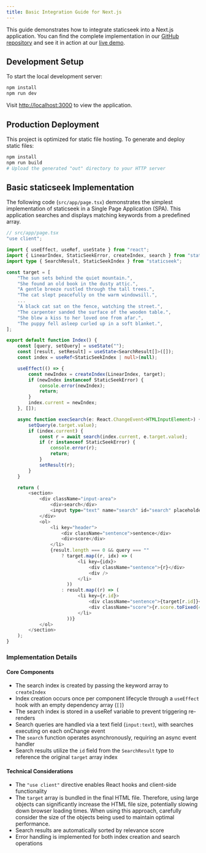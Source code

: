 ```yaml
---
title: Basic Integration Guide for Next.js
---
```


This guide demonstrates how to integrate staticseek into a Next.js application. You can find the complete implementation in our [GitHub repository](https://github.com/osawa-naotaka/staticseek/tree/main/example/next/01.basic) and see it in action at our [live demo](https://staticseek-next-basic.pages.dev/).

## Development Setup

To start the local development server:

```bash
npm install
npm run dev
```

Visit [http://localhost:3000](http://localhost:3000) to view the application.

## Production Deployment

This project is optimized for static file hosting. To generate and deploy static files:

```bash
npm install
npm run build
# Upload the generated "out" directory to your HTTP server
```

## Basic staticseek Implementation

The following code (`src/app/page.tsx`) demonstrates the simplest implementation of staticseek in a Single Page Application (SPA). This application searches and displays matching keywords from a predefined array.


```typescript
// src/app/page.tsx
"use client";

import { useEffect, useRef, useState } from "react";
import { LinearIndex, StaticSeekError, createIndex, search } from "staticseek";
import type { SearchResult, StaticSeekIndex } from "staticseek";

const target = [
    "The sun sets behind the quiet mountain.",
    "She found an old book in the dusty attic.",
    "A gentle breeze rustled through the tall trees.",
    "The cat slept peacefully on the warm windowsill.",
    ...
    "A black cat sat on the fence, watching the street.",
    "The carpenter sanded the surface of the wooden table.",
    "She blew a kiss to her loved one from afar.",
    "The puppy fell asleep curled up in a soft blanket.",
];

export default function Index() {
    const [query, setQuery] = useState("");
    const [result, setResult] = useState<SearchResult[]>([]);
    const index = useRef<StaticSeekIndex | null>(null);

    useEffect(() => {
        const newIndex = createIndex(LinearIndex, target);
        if (newIndex instanceof StaticSeekError) {
            console.error(newIndex);
            return;
        }
        index.current = newIndex;
    }, []);

    async function execSearch(e: React.ChangeEvent<HTMLInputElement>) {
        setQuery(e.target.value);
        if (index.current) {
            const r = await search(index.current, e.target.value);
            if (r instanceof StaticSeekError) {
                console.error(r);
                return;
            }
            setResult(r);
        }
    }

    return (
        <section>
            <div className="input-area">
                <div>search</div>
                <input type="text" name="search" id="search" placeholder="Enter the following keywords" onChange={execSearch} />
            </div>
            <ol>
                <li key="header">
                    <div className="sentence">sentence</div>
                    <div>score</div>
                </li>
                {result.length === 0 && query === ""
                    ? target.map((r, idx) => (
                          <li key={idx}>
                              <div className="sentence">{r}</div>
                              <div />
                          </li>
                      ))
                    : result.map((r) => (
                          <li key={r.id}>
                              <div className="sentence">{target[r.id]}</div>
                              <div className="score">{r.score.toFixed(4)}</div>
                          </li>
                      ))}
            </ol>
        </section>
    );
}
```

### Implementation Details

#### Core Components

- The search index is created by passing the keyword array to `createIndex`
- Index creation occurs once per component lifecycle through a `useEffect` hook with an empty dependency array (`[]`)
- The search index is stored in a useRef variable to prevent triggering re-renders
- Search queries are handled via a text field (`input:text`), with searches executing on each onChange event
- The `search` function operates asynchronously, requiring an async event handler
- Search results utilize the `id` field from the `SearchResult` type to reference the original `target` array index

#### Technical Considerations

- The `"use client"` directive enables React hooks and client-side functionality
- The `target` array is bundled in the final HTML file. Therefore, using large objects can significantly increase the HTML file size, potentially slowing down browser loading times. When using this approach, carefully consider the size of the objects being used to maintain optimal performance.
- Search results are automatically sorted by relevance score
- Error handling is implemented for both index creation and search operations

